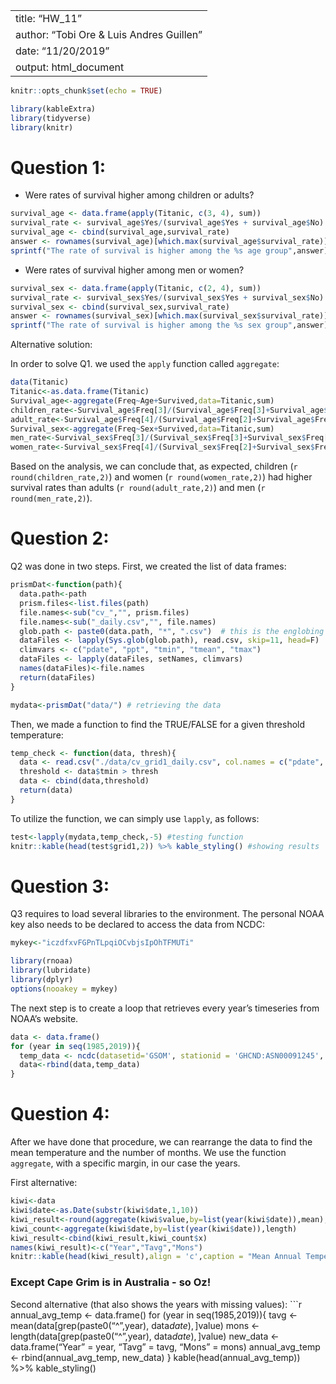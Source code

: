 
---
title: "HW_11"
author: "Tobi Ore & Luis Andres Guillen"
date: "11/20/2019"
output: html_document
---

```r
knitr::opts_chunk$set(echo = TRUE)
```

```r
library(kableExtra)
library(tidyverse)
library(knitr)
```

# Question 1:

+ Were rates of survival higher among children or adults?
```r
survival_age <- data.frame(apply(Titanic, c(3, 4), sum))
survival_rate <- survival_age$Yes/(survival_age$Yes + survival_age$No)
survival_age <- cbind(survival_age,survival_rate)
answer <- rownames(survival_age)[which.max(survival_age$survival_rate)]
sprintf("The rate of survival is higher among the %s age group",answer)
```

+ Were rates of survival higher among men or women?
```r
survival_sex <- data.frame(apply(Titanic, c(2, 4), sum))
survival_rate <- survival_sex$Yes/(survival_sex$Yes + survival_sex$No)
survival_sex <- cbind(survival_sex,survival_rate)
answer <- rownames(survival_sex)[which.max(survival_sex$survival_rate)]
sprintf("The rate of survival is higher among the %s sex group",answer)
```
Alternative solution:

In order to solve Q1. we used the `apply` function called `aggregate`:
```r
data(Titanic)
Titanic<-as.data.frame(Titanic)
Survival_age<-aggregate(Freq~Age+Survived,data=Titanic,sum)
children_rate<-Survival_age$Freq[3]/(Survival_age$Freq[3]+Survival_age$Freq[1])
adult_rate<-Survival_age$Freq[4]/(Survival_age$Freq[2]+Survival_age$Freq[4])
Survival_sex<-aggregate(Freq~Sex+Survived,data=Titanic,sum)
men_rate<-Survival_sex$Freq[3]/(Survival_sex$Freq[3]+Survival_sex$Freq[1])
women_rate<-Survival_sex$Freq[4]/(Survival_sex$Freq[2]+Survival_sex$Freq[4])

```
Based on the analysis, we can conclude that, as expected, children (`r round(children_rate,2)`) and women (`r round(women_rate,2)`) had higher survival rates than adults (`r round(adult_rate,2)`) and men (`r round(men_rate,2)`). 


# Question 2:

Q2 was done in two steps. First, we created the list of data frames:
``` r
prismDat<-function(path){
  data.path<-path
  prism.files<-list.files(path)
  file.names<-sub("cv_","", prism.files)
  file.names<-sub("_daily.csv","", file.names)
  glob.path <- paste0(data.path, "*", ".csv")  # this is the englobing string that can find the files. 
  dataFiles <- lapply(Sys.glob(glob.path), read.csv, skip=11, head=F)
  climvars <- c("pdate", "ppt", "tmin", "tmean", "tmax")
  dataFiles <- lapply(dataFiles, setNames, climvars)
  names(dataFiles)<-file.names
  return(dataFiles)
}

mydata<-prismDat("data/") # retrieving the data

```

Then, we made a function to find the TRUE/FALSE for a given threshold temperature:
``` r
temp_check <- function(data, thresh){
  data <- read.csv("./data/cv_grid1_daily.csv", col.names = c("pdate", "ppt", "tmin", "tmean", "tmax") ,skip = 11, header=F)
  threshold <- data$tmin > thresh
  data <- cbind(data,threshold)
  return(data)
}
```
To utilize the function, we can simply use `lapply`, as follows:
```r
test<-lapply(mydata,temp_check,-5) #testing function
knitr::kable(head(test$grid1,2)) %>% kable_styling() #showing results
```

# Question 3:

Q3 requires to load several libraries to the environment. The personal NOAA key also needs to be declared to access the data from NCDC:
```r
mykey<-"iczdfxvFGPnTLpqiOCvbjsIpOhTFMUTi"
```
```r
library(rnoaa)
library(lubridate)
library(dplyr)
options(nooakey = mykey)
```
The next step is to create a loop that retrieves every year's timeseries from NOAA's website. 
```r
data <- data.frame()
for (year in seq(1985,2019)){
  temp_data <- ncdc(datasetid='GSOM', stationid = 'GHCND:ASN00091245', datatypeid='TAVG', startdate = paste0(year,"-01-01"), enddate = paste0(year,"-12-01"), limit = 100, add_units=TRUE)$data
  data<-rbind(data,temp_data)
}
```

# Question 4:
After we have done that procedure, we can rearrange the data to find the mean temperature and the number of months. We use the function `aggregate`, with a specific margin, in our case the years. 

First alternative:
```r
kiwi<-data
kiwi$date<-as.Date(substr(kiwi$date,1,10))
kiwi_result<-round(aggregate(kiwi$value,by=list(year(kiwi$date)),mean),3)
kiwi_count<-aggregate(kiwi$date,by=list(year(kiwi$date)),length)
kiwi_result<-cbind(kiwi_result,kiwi_count$x)
names(kiwi_result)<-c("Year","Tavg","Mons")
knitr::kable(head(kiwi_result),align = 'c',caption = "Mean Annual Temperature for Cape Grimp, NZ ")%>% kable_styling()
```
### Except Cape Grim is in Australia - so Oz!
Second alternative (that also shows the years with missing values):
```r
annual_avg_temp <- data.frame()
for (year in seq(1985,2019)){
  tavg <- mean(data[grep(paste0("^",year), data$date),]$value)
  mons <- length(data[grep(paste0("^",year), data$date),]$value)
  new_data <- data.frame("Year" = year, "Tavg" = tavg, "Mons" = mons)
  annual_avg_temp <- rbind(annual_avg_temp, new_data)
}
kable(head(annual_avg_temp)) %>% kable_styling()